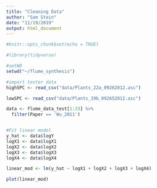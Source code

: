 ```yaml
---
title: "Cleaning Data"
author: "Sam Stein"
date: "11/19/2019"
output: html_document
---
```


```r
#knitr::opts_chunk$set(echo = TRUE)

#library(tidyverse)

#setWD
setwd("~/flume_synthesis")

```

```r

#import tester data
highSPC <- read_csv("data/Plants_22a_09262012.asc") 

lowSPC <- read_csv("data/Plants_19b_092652012.asc")  

data <- flume_data_test[1:23] %>%
  filter(Paper == 'Wu_2011')



```

```r

#Fit linear model
y_hat <- data$logY
logX1 <- data$logX1
logX2 <- data$logX2
logX3 <- data$logX3
logX4 <- data$logX4

linear_mod <- lm(y_hat ~ logX1 + logX2 + logX3 + logX4)

plot(linear_mod)

```

```r







```
